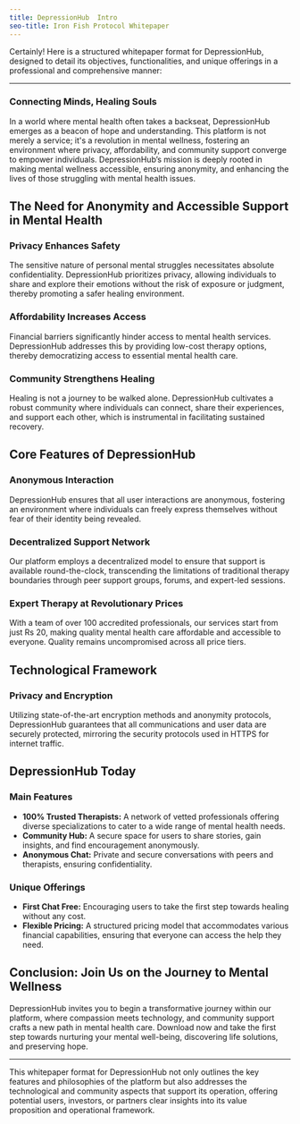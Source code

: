```yaml
---
title: DepressionHub  Intro
seo-title: Iron Fish Protocol Whitepaper
---
```

Certainly! Here is a structured whitepaper format for DepressionHub, designed to detail its objectives, functionalities, and unique offerings in a professional and comprehensive manner:

---
### **Connecting Minds, Healing Souls**
In a world where mental health often takes a backseat, DepressionHub emerges as a beacon of hope and understanding. This platform is not merely a service; it's a revolution in mental wellness, fostering an environment where privacy, affordability, and community support converge to empower individuals. DepressionHub’s mission is deeply rooted in making mental wellness accessible, ensuring anonymity, and enhancing the lives of those struggling with mental health issues.

## The Need for Anonymity and Accessible Support in Mental Health
### Privacy Enhances Safety
The sensitive nature of personal mental struggles necessitates absolute confidentiality. DepressionHub prioritizes privacy, allowing individuals to share and explore their emotions without the risk of exposure or judgment, thereby promoting a safer healing environment.

### Affordability Increases Access
Financial barriers significantly hinder access to mental health services. DepressionHub addresses this by providing low-cost therapy options, thereby democratizing access to essential mental health care.

### Community Strengthens Healing
Healing is not a journey to be walked alone. DepressionHub cultivates a robust community where individuals can connect, share their experiences, and support each other, which is instrumental in facilitating sustained recovery.

## Core Features of DepressionHub
### **Anonymous Interaction**
DepressionHub ensures that all user interactions are anonymous, fostering an environment where individuals can freely express themselves without fear of their identity being revealed.

### **Decentralized Support Network**
Our platform employs a decentralized model to ensure that support is available round-the-clock, transcending the limitations of traditional therapy boundaries through peer support groups, forums, and expert-led sessions.

### **Expert Therapy at Revolutionary Prices**
With a team of over 100 accredited professionals, our services start from just Rs 20, making quality mental health care affordable and accessible to everyone. Quality remains uncompromised across all price tiers.

## Technological Framework
### **Privacy and Encryption**
Utilizing state-of-the-art encryption methods and anonymity protocols, DepressionHub guarantees that all communications and user data are securely protected, mirroring the security protocols used in HTTPS for internet traffic.

## DepressionHub Today
### Main Features
- **100% Trusted Therapists:** A network of vetted professionals offering diverse specializations to cater to a wide range of mental health needs.
- **Community Hub:** A secure space for users to share stories, gain insights, and find encouragement anonymously.
- **Anonymous Chat:** Private and secure conversations with peers and therapists, ensuring confidentiality.

### Unique Offerings
- **First Chat Free:** Encouraging users to take the first step towards healing without any cost.
- **Flexible Pricing:** A structured pricing model that accommodates various financial capabilities, ensuring that everyone can access the help they need.

## Conclusion: Join Us on the Journey to Mental Wellness
DepressionHub invites you to begin a transformative journey within our platform, where compassion meets technology, and community support crafts a new path in mental health care. Download now and take the first step towards nurturing your mental well-being, discovering life solutions, and preserving hope.

---

This whitepaper format for DepressionHub not only outlines the key features and philosophies of the platform but also addresses the technological and community aspects that support its operation, offering potential users, investors, or partners clear insights into its value proposition and operational framework.